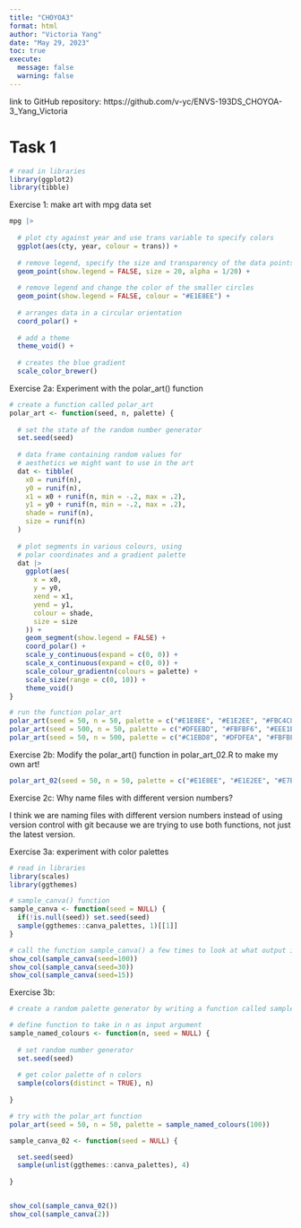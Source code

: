 ```yaml
---
title: "CHOYOA3"
format: html
author: "Victoria Yang"
date: "May 29, 2023"
toc: true
execute:
  message: false
  warning: false
---
```


link to GitHub repository: https://github.com/v-yc/ENVS-193DS_CHOYOA-3_Yang_Victoria

# Task 1

```r

# read in libraries
library(ggplot2)
library(tibble)

```

Exercise 1: make art with mpg data set

```r

mpg |>
  
  # plot cty against year and use trans variable to specify colors
  ggplot(aes(cty, year, colour = trans)) + 
  
  # remove legend, specify the size and transparency of the data points (bigger circles)
  geom_point(show.legend = FALSE, size = 20, alpha = 1/20) + 
  
  # remove legend and change the color of the smaller circles
  geom_point(show.legend = FALSE, colour = "#E1E8EE") + 
  
  # arranges data in a circular orientation
  coord_polar() + 
  
  # add a theme
  theme_void() + 
  
  # creates the blue gradient
  scale_color_brewer()

```

Exercise 2a: Experiment with the polar_art() function

```r

# create a function called polar_art
polar_art <- function(seed, n, palette) {
  
  # set the state of the random number generator
  set.seed(seed)
  
  # data frame containing random values for 
  # aesthetics we might want to use in the art
  dat <- tibble(
    x0 = runif(n),
    y0 = runif(n),
    x1 = x0 + runif(n, min = -.2, max = .2),
    y1 = y0 + runif(n, min = -.2, max = .2),
    shade = runif(n), 
    size = runif(n)
  )
  
  # plot segments in various colours, using 
  # polar coordinates and a gradient palette
  dat |> 
    ggplot(aes(
      x = x0,
      y = y0,
      xend = x1,
      yend = y1,
      colour = shade,
      size = size
    )) +
    geom_segment(show.legend = FALSE) +
    coord_polar() +
    scale_y_continuous(expand = c(0, 0)) +
    scale_x_continuous(expand = c(0, 0)) + 
    scale_colour_gradientn(colours = palette) + 
    scale_size(range = c(0, 10)) + 
    theme_void()
}

# run the function polar_art
polar_art(seed = 50, n = 50, palette = c("#E1E8EE", "#E1E2EE", "#FBC4C8")) # first try
polar_art(seed = 500, n = 50, palette = c("#DFEEBD", "#FBFBF6", "#EEE1E3")) # second try
polar_art(seed = 50, n = 500, palette = c("#C1EBD8", "#DFDFEA", "#FBFBF6")) # third try
```

Exercise 2b: Modify the polar_art() function in polar_art_02.R to make my own art!

```r

polar_art_02(seed = 50, n = 50, palette = c("#E1E8EE", "#E1E2EE", "#E7E1EE", "#EDE1EE", "#D9DBEE","#CFD1EF", "#C5C8EF", "#D6E3EE", "#CADDED", "#EAC6ED", "#E39EE9"))

```

Exercise 2c: Why name files with different version numbers?

I think we are naming files with different version numbers instead of using version control with git because we are trying to use both functions, not just the latest version.

Exercise 3a: experiment with color palettes

```r
# read in libraries
library(scales)
library(ggthemes)

# sample_canva() function
sample_canva <- function(seed = NULL) {
  if(!is.null(seed)) set.seed(seed)
  sample(ggthemes::canva_palettes, 1)[[1]]
}

# call the function sample_canva() a few times to look at what output it produces
show_col(sample_canva(seed=100))
show_col(sample_canva(seed=30))
show_col(sample_canva(seed=15))

```

Exercise 3b:

```r

# create a random palette generator by writing a function called sample_named_colours() that takes n as an input argument, and then returns a sample of n colors

# define function to take in n as input argument
sample_named_colours <- function(n, seed = NULL) {
  
  # set random number generator
  set.seed(seed)
  
  # get color palette of n colors
  sample(colors(distinct = TRUE), n)
  
}

# try with the polar_art function
polar_art(seed = 50, n = 50, palette = sample_named_colours(100))

```

```r

sample_canva_02 <- function(seed = NULL) {

  set.seed(seed)
  sample(unlist(ggthemes::canva_palettes), 4)
  
}


show_col(sample_canva_02())
show_col(sample_canva(2))


```











